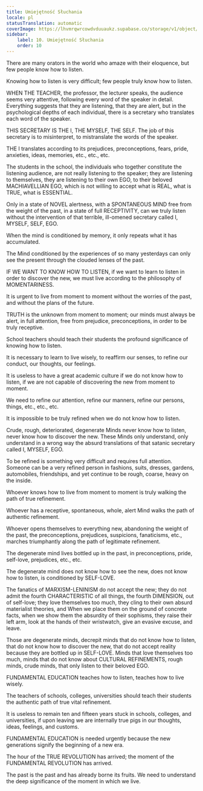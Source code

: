```yaml
---
title: Umiejętność Słuchania
locale: pl
statusTranslation: automatic
coverImage: https://lhvmrqwrcowdvduuaukz.supabase.co/storage/v1/object/public/strapi-uploads/small_cover-educacion-fundamental.webp-2d51a7828a2b1309555be27f7e2a61a0.webp
sidebar:
    label: 10. Umiejętność Słuchania
    order: 10
---
```

There are many orators in the world who amaze with their eloquence, but few people know how to listen.

Knowing how to listen is very difficult; few people truly know how to listen.

WHEN THE TEACHER, the professor, the lecturer speaks, the audience seems very attentive, following every word of the speaker in detail. Everything suggests that they are listening, that they are alert, but in the psychological depths of each individual, there is a secretary who translates each word of the speaker.

THIS SECRETARY IS THE I, THE MYSELF, THE SELF. The job of this secretary is to misinterpret, to mistranslate the words of the speaker.

THE I translates according to its prejudices, preconceptions, fears, pride, anxieties, ideas, memories, etc., etc., etc.

The students in the school, the individuals who together constitute the listening audience, are not really listening to the speaker; they are listening to themselves, they are listening to their own EGO, to their beloved MACHIAVELLIAN EGO, which is not willing to accept what is REAL, what is TRUE, what is ESSENTIAL.

Only in a state of NOVEL alertness, with a SPONTANEOUS MIND free from the weight of the past, in a state of full RECEPTIVITY, can we truly listen without the intervention of that terrible, ill-omened secretary called I, MYSELF, SELF, EGO.

When the mind is conditioned by memory, it only repeats what it has accumulated.

The Mind conditioned by the experiences of so many yesterdays can only see the present through the clouded lenses of the past.

IF WE WANT TO KNOW HOW TO LISTEN, if we want to learn to listen in order to discover the new, we must live according to the philosophy of MOMENTARINESS.

It is urgent to live from moment to moment without the worries of the past, and without the plans of the future.

TRUTH is the unknown from moment to moment; our minds must always be alert, in full attention, free from prejudice, preconceptions, in order to be truly receptive.

School teachers should teach their students the profound significance of knowing how to listen.

It is necessary to learn to live wisely, to reaffirm our senses, to refine our conduct, our thoughts, our feelings.

It is useless to have a great academic culture if we do not know how to listen, if we are not capable of discovering the new from moment to moment.

We need to refine our attention, refine our manners, refine our persons, things, etc., etc., etc.

It is impossible to be truly refined when we do not know how to listen.

Crude, rough, deteriorated, degenerate Minds never know how to listen, never know how to discover the new. These Minds only understand, only understand in a wrong way the absurd translations of that satanic secretary called I, MYSELF, EGO.

To be refined is something very difficult and requires full attention. Someone can be a very refined person in fashions, suits, dresses, gardens, automobiles, friendships, and yet continue to be rough, coarse, heavy on the inside.

Whoever knows how to live from moment to moment is truly walking the path of true refinement.

Whoever has a receptive, spontaneous, whole, alert Mind walks the path of authentic refinement.

Whoever opens themselves to everything new, abandoning the weight of the past, the preconceptions, prejudices, suspicions, fanaticisms, etc., marches triumphantly along the path of legitimate refinement.

The degenerate mind lives bottled up in the past, in preconceptions, pride, self-love, prejudices, etc., etc.

The degenerate mind does not know how to see the new, does not know how to listen, is conditioned by SELF-LOVE.

The fanatics of MARXISM-LENINISM do not accept the new; they do not admit the fourth CHARACTERISTIC of all things, the fourth DIMENSION, out of self-love; they love themselves too much, they cling to their own absurd materialist theories, and When we place them on the ground of concrete facts, when we show them the absurdity of their sophisms, they raise their left arm, look at the hands of their wristwatch, give an evasive excuse, and leave.

Those are degenerate minds, decrepit minds that do not know how to listen, that do not know how to discover the new, that do not accept reality because they are bottled up in SELF-LOVE. Minds that love themselves too much, minds that do not know about CULTURAL REFINEMENTS, rough minds, crude minds, that only listen to their beloved EGO.

FUNDAMENTAL EDUCATION teaches how to listen, teaches how to live wisely.

The teachers of schools, colleges, universities should teach their students the authentic path of true vital refinement.

It is useless to remain ten and fifteen years stuck in schools, colleges, and universities, if upon leaving we are internally true pigs in our thoughts, ideas, feelings, and customs.

FUNDAMENTAL EDUCATION is needed urgently because the new generations signify the beginning of a new era.

The hour of the TRUE REVOLUTION has arrived; the moment of the FUNDAMENTAL REVOLUTION has arrived.

The past is the past and has already borne its fruits. We need to understand the deep significance of the moment in which we live.

